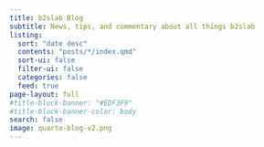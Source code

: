 ```yaml
---
title: b2slab Blog
subtitle: News, tips, and commentary about all things b2slab
listing:
  sort: "date desc"
  contents: "posts/*/index.qmd"
  sort-ui: false
  filter-ui: false
  categories: false
  feed: true
page-layout: full
#title-block-banner: "#EDF3F9"
#title-block-banner-color: body
search: false
image: quarto-blog-v2.png
---
```

